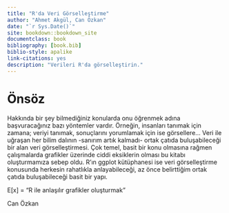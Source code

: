 ```yaml
--- 
title: "R'da Veri Görselleştirme"
author: "Ahmet Akgül, Can Özkan"
date: "`r Sys.Date()`"
site: bookdown::bookdown_site
documentclass: book
bibliography: [book.bib]
biblio-style: apalike
link-citations: yes
description: "Verileri R'da görselleştirin."
---
```


# Önsöz

Hakkında bir şey bilmediğiniz konularda onu öğrenmek adına başvuracağınız bazı yöntemler vardır. Örneğin, insanları tanımak için zamana; veriyi tanımak, sonuçlarını yorumlamak için ise görsellere... Veri ile uğraşan her bilim dalının -sanırım artık kalmadı- ortak çatıda buluşabileceği bir alan veri görselleştirmesi. Çok temel, basit bir konu olmasına rağmen çalışmalarda grafikler üzerinde ciddi eksiklerin olması bu kitabı oluşturmamıza sebep oldu. R'ın ggplot kütüphanesi ise veri görselleştirme konusunda herkesin rahatlıkla anlayabileceği, az önce belirttiğim ortak çatıda buluşabileceği basit bir yapı.

E[x] = "R ile anlaşılır grafikler oluşturmak"

Can Özkan